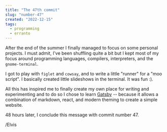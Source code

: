 ```yaml
---
title: "The 47th commit"
slug: "number-47"
created: "2022-12-15"
tags:
  - programming
  - erranto
---
```


After the end of the summer I finally managed to focus on some personal projects. I must admit, I've been
shuffling quite a bit but I kept most of my focus around programming languages, compilers, interpreters,
and the `gnome-terminal`.

I got to play with `figlet` and `cowsay`, and to write a little "runner" for a "moo script".
I basically created little slideshows in the terminal. It was fun :).

All this has inspired me to finally create my own place for writing and experimenting and to do so I chose
to learn [Gatsby](https://www.gatsbyjs.com/) -- because it allows a combination of markdown, react, and modern
theming to create a simple website.

48 hours later, I conclude this message with commit number 47.

/Elvis
